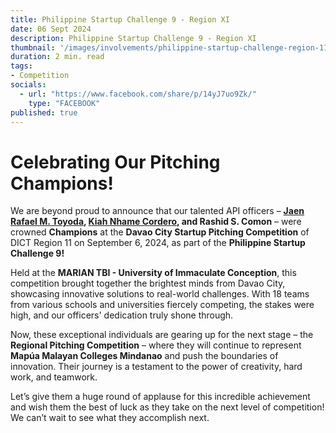 ```yaml
---
title: Philippine Startup Challenge 9 - Region XI 
date: 06 Sept 2024
description: Philippine Startup Challenge 9 - Region XI 
thumbnail: '/images/involvements/philippine-startup-challenge-region-11.png'
duration: 2 min. read
tags: 
- Competition
socials:
  - url: "https://www.facebook.com/share/p/14yJ7uo9Zk/"
    type: "FACEBOOK"
published: true
---
```


# Celebrating Our Pitching Champions! 


We are beyond proud to announce that our talented API officers – **[Jaen Rafael M. Toyoda](https://www.linkedin.com/in/jaen-rafael-toyoda-06936b252/), [Kiah Nhame Cordero](https://www.linkedin.com/in/kiahnhamecordero/), and Rashid S. Comon** – were crowned **Champions** at the **Davao City Startup Pitching Competition** of DICT Region 11 on September 6, 2024, as part of the **Philippine Startup Challenge 9!** 

Held at the **MARIAN TBI - University of Immaculate Conception**, this competition brought together the brightest minds from Davao City, showcasing innovative solutions to real-world challenges. With 18 teams from various schools and universities fiercely competing, the stakes were high, and our officers' dedication truly shone through.

Now, these exceptional individuals are gearing up for the next stage – the **Regional Pitching Competition** – where they will continue to represent **Mapúa Malayan Colleges Mindanao** and push the boundaries of innovation. Their journey is a testament to the power of creativity, hard work, and teamwork.

Let’s give them a huge round of applause for this incredible achievement and wish them the best of luck as they take on the next level of competition! We can’t wait to see what they accomplish next. 

